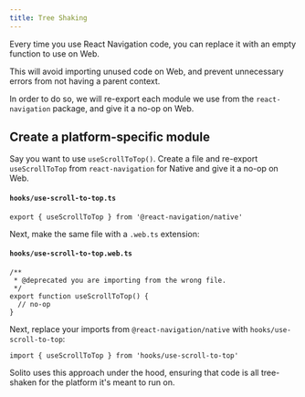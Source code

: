 ```yaml
---
title: Tree Shaking
---
```


Every time you use React Navigation code, you can replace it with an empty function to use on Web.

This will avoid importing unused code on Web, and prevent unnecessary errors from not having a parent context.

In order to do so, we will re-export each module we use from the `react-navigation` package, and give it a no-op on Web.

## Create a platform-specific module

Say you want to use `useScrollToTop()`. Create a file and re-export `useScrollToTop` from `react-navigation` for Native and give it a no-op on Web.

#### `hooks/use-scroll-to-top.ts`

```tsx
export { useScrollToTop } from '@react-navigation/native'
```

Next, make the same file with a `.web.ts` extension:

#### `hooks/use-scroll-to-top.web.ts`

```tsx
/**
 * @deprecated you are importing from the wrong file.
 */
export function useScrollToTop() {
  // no-op
}
```

Next, replace your imports from `@react-navigation/native` with `hooks/use-scroll-to-top`:

```tsx
import { useScrollToTop } from 'hooks/use-scroll-to-top'
```

Solito uses this approach under the hood, ensuring that code is all tree-shaken for the platform it's meant to run on.
